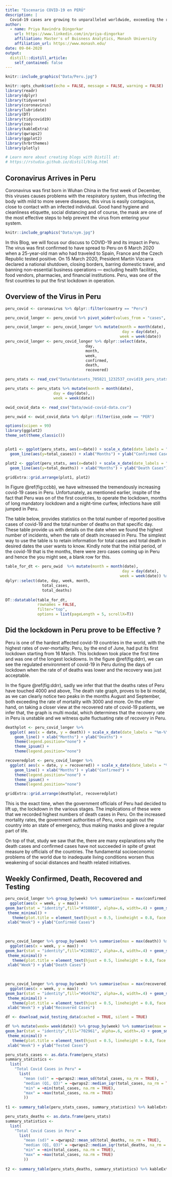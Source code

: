 ```yaml
---
title: "Escenario COVID-19 en PERÚ"
description: |
  Covid-19 cases are growing to unparalleled worldwide, exceeding the regular numbers. One thing that is obvious, is that to adapt to change, but change is inevitable. We have undergone an extraordinary change in our way of life in the last few months due to COVID-19 and the same applies to this entire globe. Let’s look at the state of this pandemic, in the country of Peru also known as the Land of the Incas, with a population of 31.99 million in South America.
author:
  - name: Priya Ravindra Dingorkar
    url: https://www.linkedin.com/in/priya-dingorkar
    affiliation: Master's of Buisness Analytics, Monash University 
    affiliation_url: https://www.monash.edu/
date: 09-04-2020
output:
  distill::distill_article:
    self_contained: false
---
```


```r
knitr::include_graphics("Data/Peru.jpg")
```
```r
knitr::opts_chunk$set(echo = FALSE, message = FALSE, warning = FALSE)
library(readr)
library(dplyr)
library(tidyverse)
library(coronavirus)
library(lubridate)
library(DT)
library(tidycovid19)
library(zoo)
library(kableExtra)
library(qwraps2)
library(ggplot2)
library(hrbrthemes)
library(plotly)

# Learn more about creating blogs with Distill at:
# https://rstudio.github.io/distill/blog.html
```

## Coronavirus Arrives in Peru

Coronavirus was first born in Wuhan China in the first week of December, this viruses causes problems with the respiratory system, thus infecting the body with mild to more severe diseases, this virus is easily contagious, close to contact with an infected individual. Good hand hygiene and cleanliness etiquette, social distancing and of course, the mask are one of the most effective steps to help prevent the virus from entering your system.

```r
knitr::include_graphics("Data/sym.jpg")
```

In this Blog, we will focus our discuss to COVID-19 and its impact in Peru. The virus was first  confirmed to have spread to Peru on 6 March 2020 when a 25-year-old man who had traveled to Spain, France and the Czech Republic tested positive. On 15 March 2020, President Martín Vizcarra declared a national shutdown, closing borders, barring domestic travel, and banning non-essential business operations — excluding health facilities, food vendors, pharmacies, and financial institutions. Peru, was one of the first countries to put the first lockdown in operation.

## Overview of the Virus in Peru

```r
peru_covid <- coronavirus %>% dplyr::filter(country == "Peru")

peru_covid_longer <- peru_covid %>% pivot_wider(values_from = "cases", names_from  = "type")

peru_covid_longer <- peru_covid_longer %>% mutate(month = month(date),
                                                   day = day(date), 
                                                  week = week(date))
peru_covid_longer <- peru_covid_longer %>% dplyr::select(date, 
                                   day,
                                   month,
                                   week, 
                                   confirmed,
                                   death, 
                                   recovered) 
```


```r
peru_stats <- read_csv("Data/datasets_705821_1232537_covid19_peru_stats.csv")

peru_stats <- peru_stats %>% mutate(month = month(date), 
                     day = day(date), 
                     week = week(date))

owid_covid_data <- read_csv("Data/owid-covid-data.csv")

peru_owid <- owid_covid_data %>% dplyr::filter(iso_code == "PER")
```

```r
options(scipen = 99)
library(ggplot2)
theme_set(theme_classic())


plot1 <- ggplot(peru_stats, aes(x=date)) + scale_x_date(date_labels = "%m-%Y") + 
  geom_line(aes(y=total_cases)) + xlab("Months") + ylab("Confirmed Cases") + scale_y_log10()

plot2 <- ggplot(peru_stats, aes(x=date)) + scale_x_date(date_labels = "%m-%Y") +
  geom_line(aes(y=total_deaths)) + xlab("Months") + ylab("Death Cases") + scale_y_log10()

gridExtra::grid.arrange(plot1, plot2)
```

In Figure \@ref(fig:ccbb), we have witnessed the tremendously increasing covid-19 cases in Peru. Unfortunately, as mentioned earlier, inspite of the fact that Peru was on of the first countries, to operate the lockdown, months of long mandatory lockdown and a night-time curfew, infections have still jumped in Peru.

The table below, provides statistics on the total number of reported positive cases of covid-19 and the total number of deaths on that specific day. These table provide us with details on the date when we found the highest number of incidents, when the rate of death increased in Peru. The simplest way to use the table is to retain information for total cases and total death in desired dates the user wants to know. Kindly note that the initial period, of the covid-19 that is the months, there were zero cases coming up in Peru and hence the you might see, a blank row for this.

```r

table_for_dt <- peru_owid  %>% mutate(month = month(date),
                                                   day = day(date), 
                                                  week = week(date)) %>% 
dplyr::select(date, day, week, month, 
                total_cases,  
                total_deaths)
  
DT::datatable(table_for_dt, 
              rownames = FALSE,
              filter="top", 
              options = list(pageLength = 5, scrollX=T))
```

## Did the lockdown in Peru prove to be Effective ?

Peru is one of the hardest affected covid-19 countries in the world, with the highest rates of over-mortality. Peru, by the end of June, had put its first lockdown starting from 16 March. This lockdown took place the first time and was one of the longest lockdowns. 
In the figure \@ref(fig:ddrr), we can see the regulated environment of covid-19 in Peru during the days of lockdown when the rate of of deaths was lower and the recovery was just acceptable.

In the figure \@ref(fig:ddrr), sadly we infer that that the deaths rates of Peru have touched 4000 and above, The death rate graph,  proves to be bi modal, as we can clearly notice two peaks in the months August and September, both exceeding the rate of mortality with 3000 and more. On the other hand, on taking a closer view at the recovered rate of covid-19 patients, we infer that, the graph is multi modal, which determines that the recovery rate in Peru is unstable and we witness quite fluctuating rate of recovery in Peru.

```r
deathplot <- peru_covid_longer %>% 
  ggplot( aes(x = date, y = death)) + scale_x_date(date_labels = "%m-%Y") + geom_smooth()+
    geom_line() + xlab("Months") + ylab("Deaths") +
    theme(legend.position="none") +
    theme_ipsum() +
    theme(legend.position="none")

recoveredplot <- peru_covid_longer %>% 
  ggplot( aes(x = date, y = recovered)) + scale_x_date(date_labels = "%m-%Y") + geom_smooth()+
    geom_line() + xlab("Months") + ylab("Confirmed") +
    theme(legend.position="none") +
    theme_ipsum() +
    theme(legend.position="none")

gridExtra::grid.arrange(deathplot, recoveredplot)
```

This is the exact time, when the government officials of Peru had decided to lift up, the lockdown in the various stages. The implications of these were that we recorded highest numbers of death cases in Peru. On the increased mortality rates, the government authorities of Peru, once again out the country into an state of emergency, thus making masks and glove a regular part of life.

On top of that, study we saw that the, there are many explanations why the death cases and confirmed cases have not succeeded in spite of great measure by officials of the countries. The fundamental socioeconomic problems of the world due to inadequate living conditions worsen thus weakening of social distances and health related initiatives.

## Weekly Confirmed, Death, Recovered and Testing

```r
peru_covid_longer %>% group_by(week) %>% summarise(max = max(confirmed)) %>% 
  ggplot(aes(x = week, y = max)) +
geom_bar(stat = "identity",fill="#f68060", alpha=.6, width=.4) + geom_smooth(se = F) +
 theme_minimal() +  
   theme(plot.title = element_text(hjust = 0.5, lineheight = 0.8, face ="bold")) +
 xlab("Week") + ylab("Confirmed Cases")
    
    
```


```r
peru_covid_longer %>% group_by(week) %>% summarise(max = max(death)) %>% 
  ggplot(aes(x = week, y = max)) +
geom_bar(stat = "identity",fill="#228B22", alpha=.6, width=.4) + geom_smooth(se = F) +
 theme_minimal() +  
   theme(plot.title = element_text(hjust = 0.5, lineheight = 0.8, face ="bold")) +
 xlab("Week") + ylab("Death Cases")
    
    
```

```r
peru_covid_longer %>% group_by(week) %>% summarise(max = max(recovered)) %>% 
  ggplot(aes(x = week, y = max)) +
geom_bar(stat = "identity",fill="#0d4762", alpha=.6, width=.4) + geom_smooth(se = F) +
 theme_minimal() +  
   theme(plot.title = element_text(hjust = 0.5, lineheight = 0.8, face ="bold")) +
 xlab("Week") + ylab("Recovered Cases")
```

```r
df <- download_owid_testing_data(cached = TRUE, silent = TRUE)

df %>% mutate(week= week(date)) %>% group_by(week) %>% summarise(max = max(total_tests)) %>% ggplot(aes(x = week, y = max)) +
geom_bar(stat = "identity",fill="702961", alpha=.6, width=.4) + geom_smooth(se = F) +
 theme_minimal() +  
   theme(plot.title = element_text(hjust = 0.5, lineheight = 0.8, face ="bold")) +
 xlab("Week") + ylab("Tested Cases")
```



```r
peru_stats_cases <- as.data.frame(peru_stats)
summary_statistics <-
  list(
    "Total Covid Cases in Peru" =
      list(
        "mean (sd)" = ~qwraps2::mean_sd(total_cases, na_rm = TRUE),
        "median (Q1, Q3)" = ~qwraps2::median_iqr(total_cases, na_rm = TRUE),
        "min" = ~min(total_cases, na.rm = TRUE),
        "max" = ~max(total_cases, na.rm = TRUE)
        ))
 
t1 <- summary_table(peru_stats_cases, summary_statistics) %>% kableExtra::kable(caption = "Summary Statistics of Total COVID19 Cases in Peru") %>% kableExtra::kable_styling(c("striped" , "hover"))
```

```r
peru_stats_deaths <- as.data.frame(peru_stats)
summary_statistics <-
  list(
    "Total Covid Cases in Peru" =
      list(
        "mean (sd)" = ~qwraps2::mean_sd(total_deaths, na_rm = TRUE),
        "median (Q1, Q3)" = ~qwraps2::median_iqr(total_deaths, na_rm = TRUE),
        "min" = ~min(total_cases, na.rm = TRUE),
        "max" = ~max(total_cases, na.rm = TRUE)
        ))
 
t2 <- summary_table(peru_stats_deaths, summary_statistics) %>% kableExtra::kable(caption = "Summary Statistics of Total COVID19 Cases in Peru") %>% kableExtra::kable_styling(c("striped" , "hover"))
```





